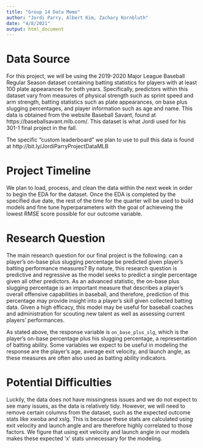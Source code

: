 ```yaml
---
title: "Group 14 Data Memo"
author: "Jordi Parry, Albert Kim, Zachary Kornbluth"
date: "4/8/2021"
output: html_document
---
```


# Data Source
For this project, we will be using the 2019-2020 Major League Baseball Regular Season dataset containing batting statistics for players with at least 100 plate appearances for both years. Specifically, predictors within this dataset vary from measures of physical strength such as sprint speed and arm strength, batting statistics such as plate appearances, on base plus slugging percentages, and player information such as age and name. This data is obtained from the website Baseball Savant, found at https://baseballsavant.mlb.com/. This dataset is what Jordi used for his 301-1 final project in the fall. 

The specific "custom leaderboard" we plan to use to pull this data is found at http://bit.ly/JordiParryProjectDataMLB

# Project Timeline
We plan to load, process, and clean the data within the next week in order to begin the EDA for the dataset. Once the EDA is completed by the specified due date, the rest of the time for the quarter will be used to build models and fine tune hyperparameters with the goal of achieveing the lowest RMSE score possible for our outcome variable.

# Research Question
The main research question for our final project is the following: can a player's on-base plus slugging percentage be predicted given player's batting performance measures? By nature, this research question is predictive and regressive as the model seeks to predict a single percentage given all other predictors. As an advanced statistic, the on-base plus slugging percentage is an important measure that describes a player's overall offensive capabilities in baseball, and therefore, prediction of this percentage may provide insight into a player's skill given collected batting data. Given a high efficacy, this model may be useful for baseball coaches and administration for scouting new talent as well as assessing current players' performances.

As stated above, the response variable is `on_base_plus_slg`, which is the player's on-base percentage plus his slugging percentage, a representation of batting ability. Some variables we expect to be useful in modeling the response are the player's age, average exit velocity, and launch angle, as these measures are often also used as batting ability indicators. 

# Potential Difficulties
Luckily, the data does not have missingness issues and we do not expect to see many issues, as the data is relatively tidy.  However, we will need to remove certain columns from the dataset, such as the expected outcome stats like xwoba and xslg. This is because these stats are calculated using exit velocity and launch angle and are therefore highly correlated to those factors. We figure that using exit velocity and launch angle in our models makes these expected 'x' stats unnecessary for the modeling.